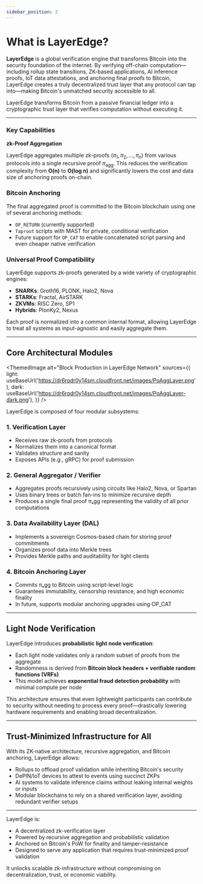 ```yaml
---
sidebar_position: 2
---
```


# What is LayerEdge?

**LayerEdge** is a global verification engine that transforms Bitcoin into the security foundation of the internet. By verifying off-chain computation—including rollup state transitions, ZK-based applications, AI inference proofs, IoT data attestations, and anchoring final proofs to Bitcoin, LayerEdge creates a truly decentralized trust layer that any protocol can tap into—making Bitcoin's unmatched security accessible to all.

LayerEdge transforms Bitcoin from a passive financial ledger into a cryptographic trust layer that verifies computation without executing it.

---

### Key Capabilities

**zk-Proof Aggregation**

LayerEdge aggregates multiple zk-proofs $(\pi_1, \pi_2, \ldots, \pi_n)$ from various protocols into a single recursive proof $\pi_{\text{agg}}$. This reduces the verification complexity from **O(n)** to **O(log n)** and significantly lowers the cost and data size of anchoring proofs on-chain.

### Bitcoin Anchoring

The final aggregated proof is committed to the Bitcoin blockchain using one of several anchoring methods:

* `OP_RETURN` (currently supported)
* `Taproot` scripts with MAST for private, conditional verification
* Future support for `OP_CAT` to enable concatenated script parsing and even cheaper native verification

### Universal Proof Compatibility

LayerEdge supports zk-proofs generated by a wide variety of cryptographic engines:

* **SNARKs**: Groth16, PLONK, Halo2, Nova
* **STARKs**: Fractal, AirSTARK
* **ZKVMs**: RISC Zero, SP1
* **Hybrids**: PlonKy2, Nexus

Each proof is normalized into a common internal format, allowing LayerEdge to treat all systems as input-agnostic and easily aggregate them.

---

## Core Architectural Modules

<ThemedImage
  alt="Block Production in LayerEdge Network"
  sources={{
    light: useBaseUrl('https://dr6rqdr0y14sm.cloudfront.net/images/PoAggLayer.png'),
    dark: useBaseUrl('https://dr6rqdr0y14sm.cloudfront.net/images/PoAggLayer-dark.png'),
  }}
/>

LayerEdge is composed of four modular subsystems:

### 1. Verification Layer

* Receives raw zk-proofs from protocols
* Normalizes them into a canonical format
* Validates structure and sanity
* Exposes APIs (e.g., gRPC) for proof submission

### 2. General Aggregator / Verifier

* Aggregates proofs recursively using circuits like Halo2, Nova, or Spartan
* Uses binary trees or batch fan-ins to minimize recursive depth
* Produces a single final proof πₐgg representing the validity of all prior computations

### 3. Data Availability Layer (DAL)

* Implements a sovereign Cosmos-based chain for storing proof commitments
* Organizes proof data into Merkle trees
* Provides Merkle paths and auditability for light clients

### 4. Bitcoin Anchoring Layer

* Commits πₐgg to Bitcoin using script-level logic
* Guarantees immutability, censorship resistance, and high economic finality
* In future, supports modular anchoring upgrades using OP_CAT

---

## Light Node Verification

LayerEdge introduces **probabilistic light node verification**:

* Each light node validates only a random subset of proofs from the aggregate
* Randomness is derived from **Bitcoin block headers + verifiable random functions (VRFs)**
* This model achieves **exponential fraud detection probability** with minimal compute per node

This architecture ensures that even lightweight participants can contribute to security without needing to process every proof—drastically lowering hardware requirements and enabling broad decentralization.

---

## Trust-Minimized Infrastructure for All

With its ZK-native architecture, recursive aggregation, and Bitcoin anchoring, LayerEdge allows:

* Rollups to offload proof validation while inheriting Bitcoin's security
* DePIN/IoT devices to attest to events using succinct ZKPs
* AI systems to validate inference claims without leaking internal weights or inputs
* Modular blockchains to rely on a shared verification layer, avoiding redundant verifier setups

---

LayerEdge is:

* A decentralized zk-verification layer
* Powered by recursive aggregation and probabilistic validation
* Anchored on Bitcoin's PoW for finality and tamper-resistance
* Designed to serve any application that requires trust-minimized proof validation

It unlocks scalable zk-infrastructure without compromising on decentralization, trust, or economic viability.